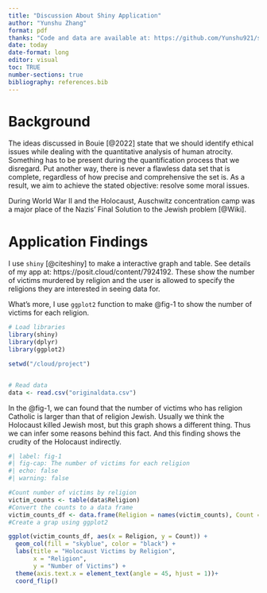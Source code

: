 ```yaml
---
title: "Discussion About Shiny Application"
author: "Yunshu Zhang"
format: pdf
thanks: "Code and data are available at: https://github.com/Yunshu921/shiny.git. The app is available at: https://posit.cloud/content/7924192."
date: today
date-format: long
editor: visual
toc: TRUE
number-sections: true
bibliography: references.bib
---
```

# Background

The ideas discussed in Bouie [@2022] state that we should identify ethical issues while dealing with the quantitative analysis of human atrocity. Something has to be present during the quantification process that we disregard. Put another way, there is never a flawless data set that is complete, regardless of how precise and comprehensive the set is. As a result, we aim to achieve the stated objective: resolve some moral issues.

During World War II and the Holocaust, Auschwitz concentration camp was a major place of the Nazis' Final Solution to the Jewish problem [@Wiki].

# Application Findings

I use `shiny` [@citeshiny] to make a interactive graph and table. See details of my app at: https://posit.cloud/content/7924192. These show the number of victims murdered by religion and  the user is allowed to specify the religions they are interested in seeing data for.

What's more, I use `ggplot2` function to make @fig-1 to show the number of victims for each religion. 







```r
# Load libraries
library(shiny)
library(dplyr)
library(ggplot2)

setwd("/cloud/project")


# Read data
data <- read.csv("originaldata.csv")
```
In the @fig-1, we can found that the number of victims who has religion Catholic is larger than that of religion Jewish. Usually we think the Holocaust killed Jewish most, but this graph shows a different thing. Thus we can infer some reasons behind this fact.
And this finding shows the crudity of the Holocaust indirectly.

```r
#| label: fig-1
#| fig-cap: The number of victims for each religion
#| echo: false
#| warning: false

#Count number of victims by religion
victim_counts <- table(data$Religion)
#Convert the counts to a data frame
victim_counts_df <- data.frame(Religion = names(victim_counts), Count = as.numeric(victim_counts))
#Create a grap using ggplot2

ggplot(victim_counts_df, aes(x = Religion, y = Count)) +
  geom_col(fill = "skyblue", color = "black") +
  labs(title = "Holocaust Victims by Religion",
       x = "Religion",
       y = "Number of Victims") +
  theme(axis.text.x = element_text(angle = 45, hjust = 1))+
  coord_flip()



```


